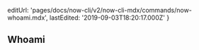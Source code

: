 
  editUrl: 'pages/docs/now-cli/v2/now-cli-mdx/commands/now-whoami.mdx',
  lastEdited: '2019-09-03T18:20:17.000Z'
}

## Whoami
